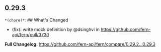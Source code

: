 ## 0.29.3
`*(chore)*`: ## What's Changed
* (fix): write mock definition by @dsinghvi in https://github.com/fern-api/fern/pull/3730


**Full Changelog**: https://github.com/fern-api/fern/compare/0.29.2...0.29.3

